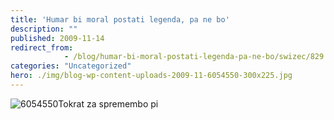 ```yaml
---
title: 'Humar bi moral postati legenda, pa ne bo'
description: ""
published: 2009-11-14
redirect_from: 
            - /blog/humar-bi-moral-postati-legenda-pa-ne-bo/swizec/829
categories: "Uncategorized"
hero: ./img/blog-wp-content-uploads-2009-11-6054550-300x225.jpg
---
```


![6054550](./img/blog-wp-content-uploads-2009-11-6054550-300x225.jpg "6054550")Tokrat za spremembo pi
